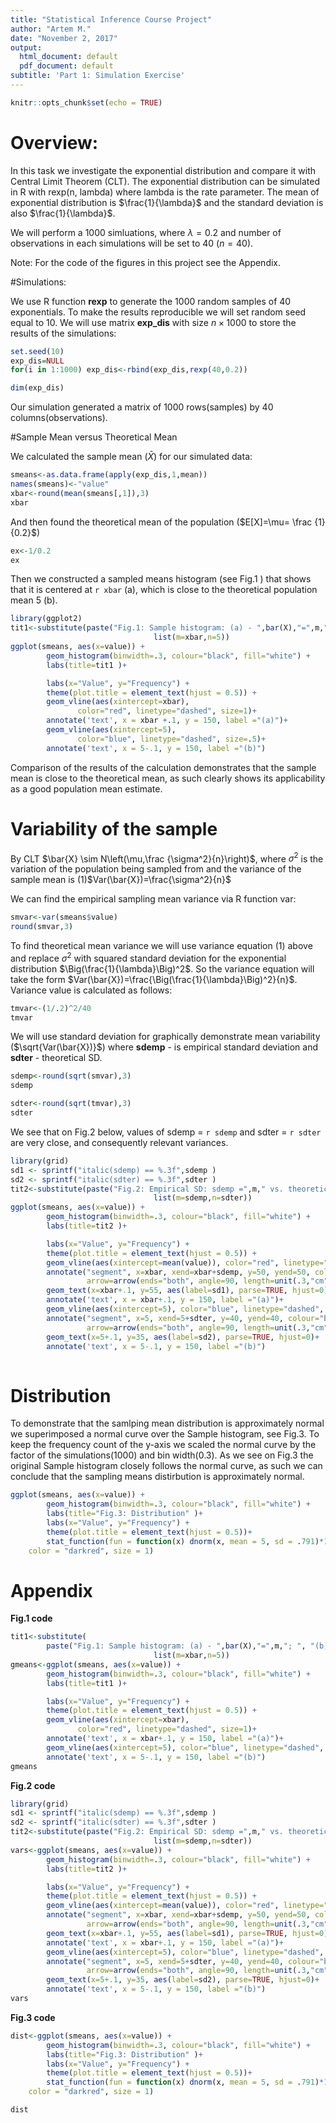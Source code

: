 ```yaml
---
title: "Statistical Inference Course Project"
author: "Artem M."
date: "November 2, 2017"
output:
  html_document: default
  pdf_document: default
subtitle: 'Part 1: Simulation Exercise'
---
```


```r
knitr::opts_chunk$set(echo = TRUE)
```
# Overview:

In this task we investigate the exponential distribution and compare it with Central Limit Theorem (CLT).
The exponential distribution can be simulated in R with rexp(n, lambda) where lambda is the rate parameter. The mean of exponential distribution is $\frac{1}{\lambda}$ and the standard deviation is also $\frac{1}{\lambda}$.

We will perform a 1000 simluations, where $\lambda = 0.2$ and number of observations in each simulations will be set to 40 ($n = 40$).

Note: For the code of the figures in this project see the Appendix.

#Simulations:

We use R function **rexp** to generate the 1000 random samples of 40 exponentials. To make the results reproducible we will set random seed equal to 10. We will use matrix __exp_dis__ with size  ${n}\times{1000}$ to store the results of the simulations:

```r
set.seed(10)
exp_dis=NULL
for(i in 1:1000) exp_dis<-rbind(exp_dis,rexp(40,0.2))

dim(exp_dis)

```
Our simulation generated a matrix of 1000 rows(samples) by 40 columns(observations).


#Sample Mean versus Theoretical Mean


We calculated the sample mean ($\bar{X}$) for our simulated data: 

```r
smeans<-as.data.frame(apply(exp_dis,1,mean))
names(smeans)<-"value"
xbar<-round(mean(smeans[,1]),3)
xbar

```
And then found the theoretical mean of the population ($E[X]=\mu= \frac {1}{0.2}$)

```r

ex<-1/0.2
ex

```

Then we constructed a sampled means histogram (see Fig.1 ) that shows that it is centered at `r xbar` (a), which is close to the theoretical population mean 5 (b).

```r
library(ggplot2)
tit1<-substitute(paste("Fig.1: Sample histogram: (a) - ",bar(X),"=",m,"; ", "(b) - ",mu,"=",n),
                                list(m=xbar,n=5))
ggplot(smeans, aes(x=value)) + 
        geom_histogram(binwidth=.3, colour="black", fill="white") +
        labs(title=tit1 )+

        labs(x="Value", y="Frequency") +
        theme(plot.title = element_text(hjust = 0.5)) +
        geom_vline(aes(xintercept=xbar), 
               color="red", linetype="dashed", size=1)+
        annotate('text', x = xbar +.1, y = 150, label ="(a)")+
        geom_vline(aes(xintercept=5), 
               color="blue", linetype="dashed", size=.5)+
        annotate('text', x = 5-.1, y = 150, label ="(b)")


```


Comparison of the results of the calculation demonstrates that the sample mean is close to the theoretical mean, as such clearly shows its applicability as a good population mean estimate.


# Variability of the sample  


By CLT $\bar{X} \sim N\left(\mu,\frac {\sigma^2}{n}\right)$, where $\sigma^2$ is the variation of the population  being sampled from and the variance of the sample mean is (1)$Var(\bar{X})=\frac{\sigma^2}{n}$ 

We can find the empirical sampling mean variance via R function var:

```r

smvar<-var(smeans$value)
round(smvar,3)

```
To find theoretical mean variance we will use variance equation (1) above and replace $\sigma^2$ with squared standard deviation for the exponential distribution  $\Big(\frac{1}{\lambda}\Big)^2$. So the variance equation will take the form $Var(\bar{X})=\frac{\Big(\frac{1}{\lambda}\Big)^2}{n}$.
Variance value is calculated as follows:

```r
tmvar<-(1/.2)^2/40
tmvar

```

We will use standard deviation for graphically demonstrate mean variability ($\sqrt{Var(\bar{X})}$) where __sdemp__ - is empirical standard deviation and __sdter__ - theoretical SD.

```r

sdemp<-round(sqrt(smvar),3)
sdemp

sdter<-round(sqrt(tmvar),3)
sdter

```
We see that on Fig.2 below, values of sdemp = `r sdemp` and sdter = `r sdter` are very close, and consequently relevant variances.

```r

library(grid)
sd1 <- sprintf("italic(sdemp) == %.3f",sdemp )
sd2 <- sprintf("italic(sdter) == %.3f",sdter )
tit2<-substitute(paste("Fig.2: Empirical SD: sdemp =",m," vs. theoretical SD sdter=",n),
                                list(m=sdemp,n=sdter))
ggplot(smeans, aes(x=value)) + 
        geom_histogram(binwidth=.3, colour="black", fill="white") +
        labs(title=tit2 )+

        labs(x="Value", y="Frequency") +
        theme(plot.title = element_text(hjust = 0.5)) +
        geom_vline(aes(xintercept=mean(value)), color="red", linetype="dashed", size=1)+
        annotate("segment", x=xbar, xend=xbar+sdemp, y=50, yend=50, colour="red",
                 arrow=arrow(ends="both", angle=90, length=unit(.3,"cm")))+
        geom_text(x=xbar+.1, y=55, aes(label=sd1), parse=TRUE, hjust=0)+
        annotate('text', x = xbar+.1, y = 150, label ="(a)")+
        geom_vline(aes(xintercept=5), color="blue", linetype="dashed", size=.5)+
        annotate("segment", x=5, xend=5+sdter, y=40, yend=40, colour="blue",
                 arrow=arrow(ends="both", angle=90, length=unit(.3,"cm")))+
        geom_text(x=5+.1, y=35, aes(label=sd2), parse=TRUE, hjust=0)+
        annotate('text', x = 5-.1, y = 150, label ="(b)")
        

```

# Distribution

To demonstrate that the samlping mean distribution is approximately normal we superimposed a normal curve over the  Sample histogram, see Fig.3. 
To keep the frequency count of the y-axis we scaled the normal curve by the factor of the simulations(1000) and bin width(0.3).
As we see on Fig.3 the original Sample histogram closely follows the normal curve, as such we can conclude that the sampling means distirbution is approximately normal.

``` r

ggplot(smeans, aes(x=value)) + 
        geom_histogram(binwidth=.3, colour="black", fill="white") +
        labs(title="Fig.3: Distribution" )+
        labs(x="Value", y="Frequency") +
        theme(plot.title = element_text(hjust = 0.5))+
        stat_function(fun = function(x) dnorm(x, mean = 5, sd = .791)*1000*.3,
    color = "darkred", size = 1)

```




# Appendix

__Fig.1 code__

```r
tit1<-substitute(
        paste("Fig.1: Sample histogram: (a) - ",bar(X),"=",m,"; ", "(b) - ",mu,"=",n),
                                list(m=xbar,n=5))
gmeans<-ggplot(smeans, aes(x=value)) + 
        geom_histogram(binwidth=.3, colour="black", fill="white") +
        labs(title=tit1 )+

        labs(x="Value", y="Frequency") +
        theme(plot.title = element_text(hjust = 0.5)) +
        geom_vline(aes(xintercept=xbar), 
               color="red", linetype="dashed", size=1)+
        annotate('text', x = xbar+.1, y = 150, label ="(a)")+
        geom_vline(aes(xintercept=5), color="blue", linetype="dashed", size=.5)+
        annotate('text', x = 5-.1, y = 150, label ="(b)")
gmeans

```

__Fig.2 code__
```r

library(grid)
sd1 <- sprintf("italic(sdemp) == %.3f",sdemp )
sd2 <- sprintf("italic(sdter) == %.3f",sdter )
tit2<-substitute(paste("Fig.2: Empirical SD: sdemp =",m," vs. theoretical SD sdter=",n),
                                list(m=sdemp,n=sdter))
vars<-ggplot(smeans, aes(x=value)) + 
        geom_histogram(binwidth=.3, colour="black", fill="white") +
        labs(title=tit2 )+

        labs(x="Value", y="Frequency") +
        theme(plot.title = element_text(hjust = 0.5)) +
        geom_vline(aes(xintercept=mean(value)), color="red", linetype="dashed", size=1)+
        annotate("segment", x=xbar, xend=xbar+sdemp, y=50, yend=50, colour="red",
                 arrow=arrow(ends="both", angle=90, length=unit(.3,"cm")))+
        geom_text(x=xbar+.1, y=55, aes(label=sd1), parse=TRUE, hjust=0)+
        annotate('text', x = xbar+.1, y = 150, label ="(a)")+
        geom_vline(aes(xintercept=5), color="blue", linetype="dashed", size=.5)+
        annotate("segment", x=5, xend=5+sdter, y=40, yend=40, colour="blue",
                 arrow=arrow(ends="both", angle=90, length=unit(.3,"cm")))+
        geom_text(x=5+.1, y=35, aes(label=sd2), parse=TRUE, hjust=0)+
        annotate('text', x = 5-.1, y = 150, label ="(b)")
vars        

```
__Fig.3 code__
``` r

dist<-ggplot(smeans, aes(x=value)) + 
        geom_histogram(binwidth=.3, colour="black", fill="white") +
        labs(title="Fig.3: Distribution" )+
        labs(x="Value", y="Frequency") +
        theme(plot.title = element_text(hjust = 0.5))+
        stat_function(fun = function(x) dnorm(x, mean = 5, sd = .791)*1000*.3,
    color = "darkred", size = 1)

dist
```

